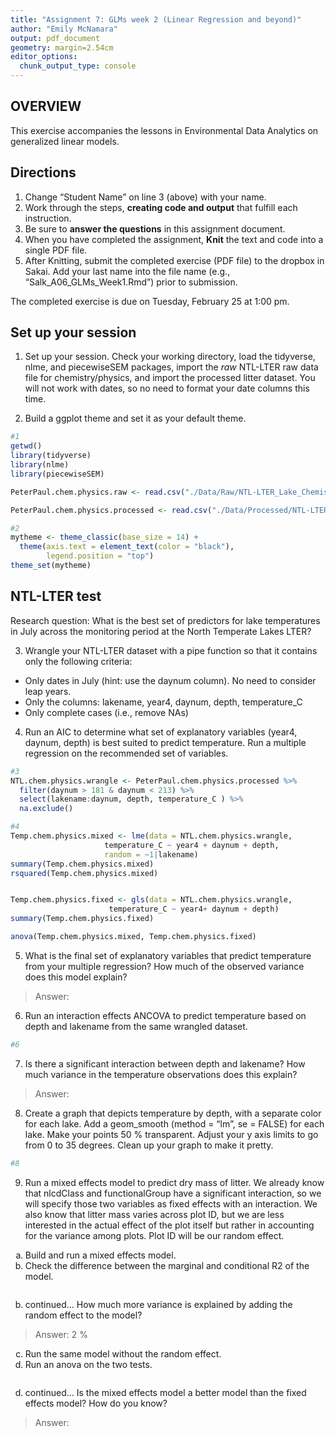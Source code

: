 ```yaml
---
title: "Assignment 7: GLMs week 2 (Linear Regression and beyond)"
author: "Emily McNamara"
output: pdf_document
geometry: margin=2.54cm
editor_options: 
  chunk_output_type: console
---
```


## OVERVIEW

This exercise accompanies the lessons in Environmental Data Analytics on generalized linear models. 

## Directions
1. Change "Student Name" on line 3 (above) with your name.
3. Work through the steps, **creating code and output** that fulfill each instruction.
4. Be sure to **answer the questions** in this assignment document.
6. When you have completed the assignment, **Knit** the text and code into a single PDF file.
8. After Knitting, submit the completed exercise (PDF file) to the dropbox in Sakai. Add your last name into the file name (e.g., "Salk_A06_GLMs_Week1.Rmd") prior to submission.

The completed exercise is due on Tuesday, February 25 at 1:00 pm.

## Set up your session 
1. Set up your session. Check your working directory, load the tidyverse, nlme, and piecewiseSEM packages, import the *raw* NTL-LTER raw data file for chemistry/physics, and import the processed litter dataset. You will not work with dates, so no need to format your date columns this time.

2. Build a ggplot theme and set it as your default theme.

```r
#1
getwd()
library(tidyverse)
library(nlme)
library(piecewiseSEM)

PeterPaul.chem.physics.raw <- read.csv("./Data/Raw/NTL-LTER_Lake_ChemistryPhysics_Raw.csv")

PeterPaul.chem.physics.processed <- read.csv("./Data/Processed/NTL-LTER_Lake_ChemistryPhysics_PeterPaul_Processed.csv")

#2
mytheme <- theme_classic(base_size = 14) +
  theme(axis.text = element_text(color = "black"), 
        legend.position = "top")
theme_set(mytheme)

```


## NTL-LTER test
Research question: What is the best set of predictors for lake temperatures in July across the monitoring period at the North Temperate Lakes LTER? 

3. Wrangle your NTL-LTER dataset with a pipe function so that it contains only the following criteria: 

* Only dates in July (hint: use the daynum column). No need to consider leap years.
* Only the columns: lakename, year4, daynum, depth, temperature_C
* Only complete cases (i.e., remove NAs)

4. Run an AIC to determine what set of explanatory variables (year4, daynum, depth) is best suited to predict temperature. Run a multiple regression on the recommended set of variables. 

```r
#3
NTL.chem.physics.wrangle <- PeterPaul.chem.physics.processed %>%
  filter(daynum > 181 & daynum < 213) %>%
  select(lakename:daynum, depth, temperature_C ) %>%
  na.exclude()

#4
Temp.chem.physics.mixed <- lme(data = NTL.chem.physics.wrangle,
                     temperature_C ~ year4 + daynum + depth,
                     random = ~1|lakename) 
summary(Temp.chem.physics.mixed)
rsquared(Temp.chem.physics.mixed)


Temp.chem.physics.fixed <- gls(data = NTL.chem.physics.wrangle,
                      temperature_C ~ year4+ daynum + depth)
summary(Temp.chem.physics.fixed)

anova(Temp.chem.physics.mixed, Temp.chem.physics.fixed)

```

5. What is the final set of explanatory variables that predict temperature from your multiple regression? How much of the observed variance does this model explain?

> Answer: 

6. Run an interaction effects ANCOVA to predict temperature based on depth and lakename from the same wrangled dataset.

```r
#6

```

7. Is there a significant interaction between depth and lakename? How much variance in the temperature observations does this explain?

> Answer: 

8. Create a graph that depicts temperature by depth, with a separate color for each lake. Add a geom_smooth (method = "lm", se = FALSE) for each lake. Make your points 50 % transparent. Adjust your y axis limits to go from 0 to 35 degrees. Clean up your graph to make it pretty. 

```r
#8

```

9. Run a mixed effects model to predict dry mass of litter. We already know that nlcdClass and functionalGroup have a significant interaction, so we will specify those two variables as fixed effects with an interaction. We also know that litter mass varies across plot ID, but we are less interested in the actual effect of the plot itself but rather in accounting for the variance among plots. Plot ID will be our random effect.

a. Build and run a mixed effects model.
b. Check the difference between the marginal and conditional R2 of the model. 

```r


```

b. continued... How much more variance is explained by adding the random effect to the model? 

> Answer: 2 %

c. Run the same model without the random effect.
d. Run an anova on the two tests. 
```r
 

```

d. continued... Is the mixed effects model a better model than the fixed effects model? How do you know?

> Answer: 